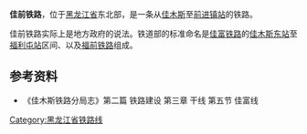'''佳前铁路'''，位于[[黑龙江省|黑龙江省]]东北部，是一条从[[佳木斯|佳木斯]]至[[前进镇站|前进镇站]]的铁路。

佳前铁路实际上是地方政府的说法。铁道部的标准命名是[[佳富铁路|佳富铁路]]的[[佳木斯东站|佳木斯东站]]至[[福利屯站|福利屯站]]区间、以及[[福前铁路|福前铁路]]组成。

==参考资料==
{{reflist}}
*《佳木斯铁路分局志》第二篇 铁路建设 第三章 干线  第五节 佳富线

{{China-rail-stub}}
{{中国铁路}}

[[Category:黑龙江省铁路线|Category:黑龙江省铁路线]]